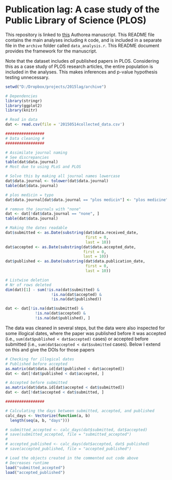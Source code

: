 # Publication lag: A case study of the Public Library of Science (PLOS)

This repository is linked to [this](https://www.authorea.com/users/2013/articles/36067/_show_article) Authorea manuscript. This README file contains the main analyses including `R` code, and is included in a separate file in the `archive` folder called `data_analysis.r`. This README document provides the framework for the manuscript.

Note that the dataset includes *all* published papers in PLOS. Considering this as a case study of PLOS research articles, the entire population is included in the analyses. This makes inferences and p-value hypothesis testing unnecessary.


```r
setwd("D:/Dropbox/projects/2015lag/archive")

# Dependencies
library(stringr)
library(ggplot2)
library(knitr)

# Read in data
dat <- read.csv(file = '20150514collected_data.csv')

#################
# Data cleaning #
#################

# Assimilate journal naming
# See discrepancies
table(dat$data.journal)
# Most due to using PLoS and PLOS

# Solve this by making all journal names lowercase
dat$data.journal <- tolower(dat$data.journal)
table(dat$data.journal)

# plos medicin = typo
dat$data.journal[dat$data.journal == "plos medicin"] <- "plos medicine"

# remove the journals with "none"
dat <- dat[!dat$data.journal == "none", ]
table(dat$data.journal)

# Making the dates readable
dat$submitted <- as.Date(substring(dat$data.received_date,
                                   first = 0,
                                   last = 10))
dat$accepted <- as.Date(substring(dat$data.accepted_date,
                                  first = 0,
                                  last = 10))
dat$published <- as.Date(substring(dat$data.publication_date,
                                   first = 0,
                                   last = 10))

# Listwise deletion
# Nr of rows deleted
dim(dat)[1] - sum(!is.na(dat$submitted) &
                    !is.na(dat$accepted) &
                    !is.na(dat$published))

dat <- dat[!is.na(dat$submitted) &
             !is.na(dat$accepted) &
             !is.na(dat$published), ]
```

The data was cleaned in several steps, but the data were also inspected for some illogical dates, where the paper was published before it was accepted (i.e., `sum(dat$published < dat$accepted)` cases) or accepted before submitted (i.e., `sum(dat$accepted < dat$submitted` cases). Below I extend on this and give the DOIs for those papers

```r
# Checking for illogical dates
# Published before accepted
as.matrix(dat$data.id[dat$published < dat$accepted])
dat <- dat[!dat$published < dat$accepted, ]

# Accepted before submitted
as.matrix(dat$data.id[dat$accepted < dat$submitted])
dat <- dat[!dat$accepted < dat$submitted, ]

#################
```



```r
# Calculating the days between submitted, accepted, and published
calc_days <- Vectorize(function(a, b) 
  length(seq(a, b, "days"))) 

# submitted_accepted <- calc_days(dat$submitted, dat$accepted)
# save(submitted_accepted, file = "submitted_accepted")
# 
# accepted_published <- calc_days(dat$accepted, dat$ published)
# save(accepted_published, file = "accepted_published")

# Load the objects created in the commented out code above
# Decreases runtime
load("submitted_accepted")
load("accepted_published")

```
